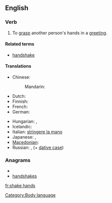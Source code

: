 ==English==

===Verb===
{{en-verb|shakes hands|shaking hands|shook hands|shaken hands}}

# To [[grasp]] another person's hands in a [[greeting]].

====Related terms====
*[[handshake]]

====Translations====
{{trans-top|grasp another person's hands in a greeting}}
* Chinese:
*: Mandarin: {{t|zh|握手|tr=wòshǒu|sc=Hani}}
* Dutch: {{t|nl|handen schudden}}
* Finnish: {{t+|fi|kätellä}}
* French: {{t|fr|serrer la main}}
* German: {{t|de|Hände schütteln}}
{{trans-mid}}
* Hungarian: {{t-|hu|kezet ráz}},  {{t-|hu|kezet fog}}
* Icelandic: {{t-|is|takast í hendur}}
* Italian: [[stringere la mano]]
* Japanese: {{t|ja|握手|alt=握手する|tr=あくしゅする, akushu-suru}}, {{t|ja|ハンドシェークする|tr=handoshēku-suru}}
* [[Macedonian]]: {{t|mk|се ракува|tr=se rákuva}}
* Russian: {{t|ru|пожимать руку|tr=požimát’ rúku|sc=Cyrl}} {{impf}}, {{t|ru|пожать руку|tr=požát’ rúku|sc=Cyrl}} {{pf.}} (+ [[dative case]])
{{trans-bottom}}

===Anagrams===
* {{alphagram|aadehhknss}}
* [[handshakes#English|handshakes]]

[[Category:Body language]]

[[fr:shake hands]]